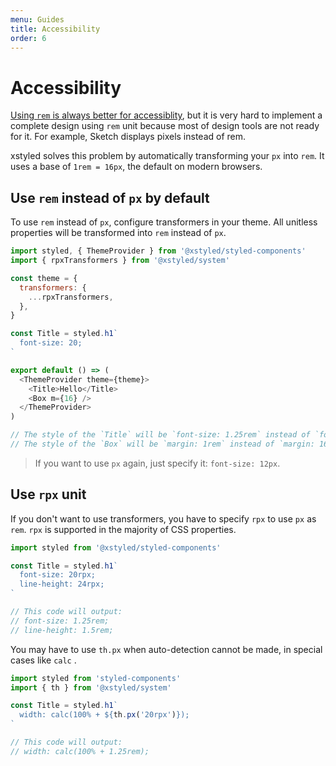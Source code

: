 ```yaml
---
menu: Guides
title: Accessibility
order: 6
---
```


# Accessibility

[Using `rem` is always better for accessiblity](https://engageinteractive.co.uk/blog/em-vs-rem-vs-px), but it is very hard to implement a complete design using `rem` unit because most of design tools are not ready for it. For example, Sketch displays pixels instead of rem.

xstyled solves this problem by automatically transforming your `px` into `rem`. It uses a base of `1rem = 16px`, the default on modern browsers.

## Use `rem` instead of `px` by default

To use `rem` instead of `px`, configure transformers in your theme. All unitless properties will be transformed into `rem` instead of `px`.

```js
import styled, { ThemeProvider } from '@xstyled/styled-components'
import { rpxTransformers } from '@xstyled/system'

const theme = {
  transformers: {
    ...rpxTransformers,
  },
}

const Title = styled.h1`
  font-size: 20;
`

export default () => (
  <ThemeProvider theme={theme}>
    <Title>Hello</Title>
    <Box m={16} />
  </ThemeProvider>
)

// The style of the `Title` will be `font-size: 1.25rem` instead of `font-size: 1.25rem`.
// The style of the `Box` will be `margin: 1rem` instead of `margin: 16px`.
```

> If you want to use `px` again, just specify it: `font-size: 12px`.

## Use `rpx` unit

If you don't want to use transformers, you have to specify `rpx` to use `px` as `rem`. `rpx` is supported in the majority of CSS properties.

```js
import styled from '@xstyled/styled-components'

const Title = styled.h1`
  font-size: 20rpx;
  line-height: 24rpx;
`

// This code will output:
// font-size: 1.25rem;
// line-height: 1.5rem;
```

You may have to use `th.px` when auto-detection cannot be made, in special cases like `calc` .

```js
import styled from 'styled-components'
import { th } from '@xstyled/system'

const Title = styled.h1`
  width: calc(100% + ${th.px('20rpx')});
`

// This code will output:
// width: calc(100% + 1.25rem);
```
